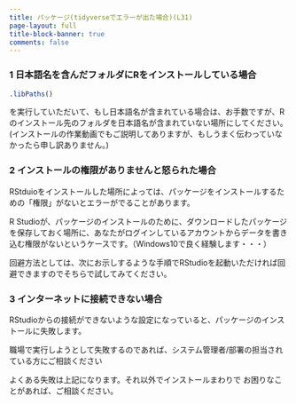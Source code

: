 ```yaml
---
title: パッケージ(tidyverseでエラーが出た場合)(L31)
page-layout: full
title-block-banner: true
comments: false
---
```


### 1 日本語名を含んだフォルダにRをインストールしている場合

```r
.libPaths()
```

を実行していただいて、もし日本語名が含まれている場合は、お手数ですが、Rのインストール先のフォルダを日本語名が含まれていない場所にしてください。(インストールの作業動画でもご説明してありますが、もしうまく伝わっていなかったら申し訳ありません。)


### 2 インストールの権限がありませんと怒られた場合

RStduioをインストールした場所によっては、パッケージをインストールするための「権限」がないとエラーがでることがあります。

R Studioが、パッケージのインストールのために、ダウンロードしたパッケージを保存しておく場所に、あなたがログインしているアカウントからデータを書き込む権限がないというケースです。（Windows10で良く経験します・・・）

回避方法としては、次にお示しするような手順でRStudioを起動いただければ回避できますのでそちらで試してみてください。


### 3 インターネットに接続できない場合

RStudioからの接続ができないような設定になっていると、パッケージのインストールに失敗します。

職場で実行しようとして失敗するのであれば、システム管理者/部署の担当されている方にご相談ください


よくある失敗は上記になります。それ以外でインストールまわりで
お困りなことがあれば、ご相談ください。
